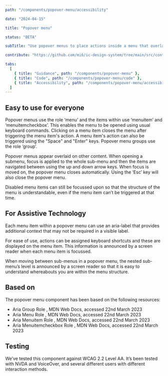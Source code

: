 ```yaml
---
path: "/components/popover-menu/accessibility"

date: "2024-04-15"

title: "Popover menu"

status: "BETA"

subTitle: "Use popover menus to place actions inside a menu that overlays other page content when opened."

contribute: "https://github.com/mi6/ic-design-system/tree/main/src/content/structured/components/popover-menu"

tabs:
  [
    { title: "Guidance", path: "/components/popover-menu" },
    { title: "Code", path: "/components/popover-menu/code" },
    { title: "Accessibility", path: "/components/popover-menu/accessibility" },
  ]
---
```


## Easy to use for everyone

Popover menus use the role ‘menu’ and the items within use ‘menuitem’ and ‘menuitemcheckbox’. This enables the menu to be opened using usual keyboard commands. Clicking on a menu item closes the menu after triggering the menu item's action. A menu item's action can also be triggered using the "Space" and "Enter" keys. Popover menu groups use the role ‘group’.

Popover menus appear overlaid on other content. When opening a submenu, focus is applied to the whole sub-menu and then the items are navigated between using the up and down arrow keys. When focus is moved on, the popover menu closes automatically. Using the ‘Esc’ key will also close the popover menu.

Disabled menu items can still be focussed upon so that the structure of the menu is understandable, even if the menu item can’t be triggered at that time.

## For Assistive Technology

Each menu item within a popover menu can use an aria-label that provides additional context that may not be required in a visible label.

For ease of use, actions can be assigned keyboard shortcuts and these are displayed on the menu item. This information is announced by a screen reader when each menu item is focussed.

When moving between sub-menus in a popover menu, the nested sub-menu’s level is announced by a screen reader so that it is easy to understand whereabouts you are within the menu structure.

## Based on

The popover menu component has been based on the following resources:

<ul>
  <li>
    <ic-link
      target="_blank"
      href="https://developer.mozilla.org/en-US/docs/Web/Accessibility/ARIA/Roles/group_role"
      rel="noreferer noopener nofollow"
    >
      Aria Group Role
    </ic-link>
    , MDN Web Docs, accessed 22nd March 2023
  </li>
  <li>
    <ic-link
      target="_blank"
      href="https://developer.mozilla.org/en-US/docs/web/accessibility/aria/roles/menu_role"
      rel="noreferer noopener nofollow"
    >
      Aria Menu Role
    </ic-link>
    , MDN Web Docs, accessed 22nd March 2023
  </li>
  <li>
    <ic-link
      target="_blank"
      href="https://developer.mozilla.org/en-US/docs/Web/Accessibility/ARIA/Roles/menuitem_role"
      rel="noreferer noopener nofollow"
    >
      Aria Menuitem Role
    </ic-link>
    , MDN Web Docs, accessed 22nd March 2023
  </li>
  <li>
    <ic-link
      target="_blank"
      href="https://developer.mozilla.org/en-US/docs/Web/Accessibility/ARIA/Roles/menuitemcheckbox_role"
      rel="noreferer noopener nofollow"
    >
      Aria Menuitemcheckbox Role
    </ic-link>
    , MDN Web Docs, accessed 22nd March 2023
  </li>
</ul>

## Testing

We’ve tested this component against WCAG 2.2 Level AA. It’s been tested with NVDA and VoiceOver, and several different users with different interaction methods.
